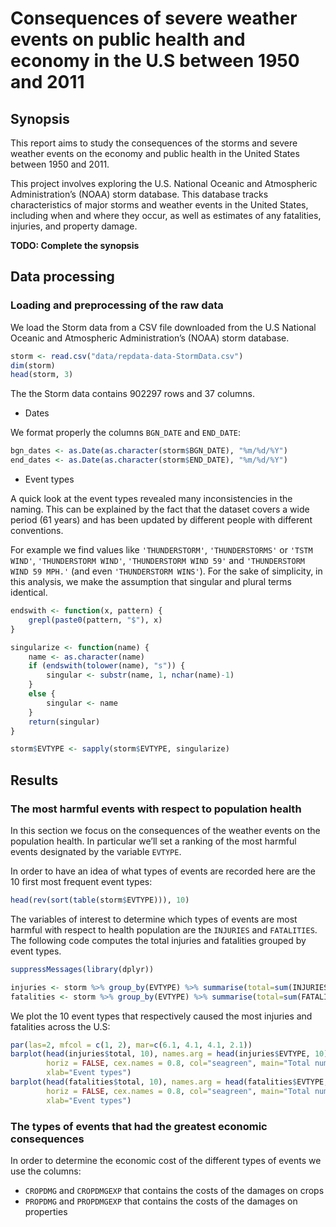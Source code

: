 # Consequences of severe weather events on public health and economy in the U.S between 1950 and 2011


## Synopsis

This report aims to study the consequences of the storms and severe weather events on the 
economy and public health in the United States between 1950 and 2011.

This project involves exploring the U.S. National Oceanic and Atmospheric
Administration's (NOAA) storm database. This database tracks characteristics of
major storms and weather events in the United States, including when and where
they occur, as well as estimates of any fatalities, injuries, and property
damage.

**TODO: Complete the synopsis**  


## Data processing

### Loading and preprocessing of the raw data

We load the Storm data from a CSV file downloaded from the U.S National Oceanic
and Atmospheric Administration's (NOAA) storm database.

```r
storm <- read.csv("data/repdata-data-StormData.csv")
dim(storm)
head(storm, 3)
```

The the Storm data contains 902297 rows and 37 columns.

* Dates

We format properly the columns `BGN_DATE` and `END_DATE`:

```r
bgn_dates <- as.Date(as.character(storm$BGN_DATE), "%m/%d/%Y")
end_dates <- as.Date(as.character(storm$END_DATE), "%m/%d/%Y")
```


* Event types

A quick look at the event types revealed many inconsistencies in the naming. 
This can be explained by the fact that the dataset covers a wide period (61 years)
and has been updated by different people with different conventions.

For example we find values like `'THUNDERSTORM'`, `'THUNDERSTORMS'` or 
`'TSTM WIND'`, `'THUNDERSTORM WIND'`, `'THUNDERSTORM WIND 59'`
and `'THUNDERSTORM WIND 59 MPH.'` (and even `'THUNDERSTORM WINS'`). 
For the sake of simplicity, in this analysis, we make the assumption that singular
and plural terms identical. 

```r
endswith <- function(x, pattern) {
    grepl(paste0(pattern, "$"), x)
}

singularize <- function(name) {
    name <- as.character(name)
    if (endswith(tolower(name), "s")) {
        singular <- substr(name, 1, nchar(name)-1)
    }
    else {
        singular <- name
    }
    return(singular)
}

storm$EVTYPE <- sapply(storm$EVTYPE, singularize)
```

## Results

### The most harmful events with respect to population health

In this section we focus on the consequences of the weather events on the
population health. In particular we'll set a ranking of the most harmful events
designated by the variable `EVTYPE`. 

In order to have an idea of what types of events are recorded here are the 
10 first most frequent event types:

```r
head(rev(sort(table(storm$EVTYPE))), 10)
```

The variables of interest to determine which types of events are most harmful
with respect to health population are the `INJURIES` and `FATALITIES`. 
The following code computes the total injuries and fatalities grouped by event 
types.

```r
suppressMessages(library(dplyr))

injuries <- storm %>% group_by(EVTYPE) %>% summarise(total=sum(INJURIES)) %>% arrange(-total)
fatalities <- storm %>% group_by(EVTYPE) %>% summarise(total=sum(FATALITIES)) %>% arrange(-total)
```

We plot the 10 event types that respectively caused the most injuries and 
fatalities across the U.S:

```r
par(las=2, mfcol = c(1, 2), mar=c(6.1, 4.1, 4.1, 2.1))
barplot(head(injuries$total, 10), names.arg = head(injuries$EVTYPE, 10), 
        horiz = FALSE, cex.names = 0.8, col="seagreen", main="Total number of injuries",
        xlab="Event types")
barplot(head(fatalities$total, 10), names.arg = head(fatalities$EVTYPE, 10), 
        horiz = FALSE, cex.names = 0.8, col="seagreen", main="Total number of fatalities",
        xlab="Event types")
```

### The types of events that had the greatest economic consequences

In order to determine the economic cost of the different types of events we
use the columns:

* `CROPDMG` and `CROPDMGEXP` that contains the costs of the damages on crops  
* `PROPDMG` and `PROPDMGEXP` that contains the costs of the damages on properties


